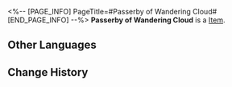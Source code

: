 <%-- [PAGE_INFO]
PageTitle=#Passerby of Wandering Cloud#
[END_PAGE_INFO] --%>
{{Item Infobox
|id          = 81011
|image       = Item Passerby of Wandering Cloud.png
|type        = 
|invCategory = 
|rarity      = 2
|effect      = 
|description = 
}}
'''Passerby of Wandering Cloud''' is a [[Item]].

==Other Languages==
{{Other Languages
|en   = Passerby of Wandering Cloud
|zhs  = 云无留迹的过客
|zht  = 雲無留跡的過客
|ja   = 流雲無痕の過客
|ko   = 흔적을 남기지 않은 과객
|es   = Transeúnte de la nube pasajera
|fr   = Vagabond foulenuage
|ru   = Скиталец блуждающего облака
|th   = Passerby of Wandering Cloud
|vi   = Lãng Khách Âm Thầm
|de   = Wanderer der vorbeiziehenden Wolke
|id   = Passerby of Wandering Cloud
|pt   = Transeunte da Nuvem Errante
}}

==Change History==
{{Change History|1.0}}
